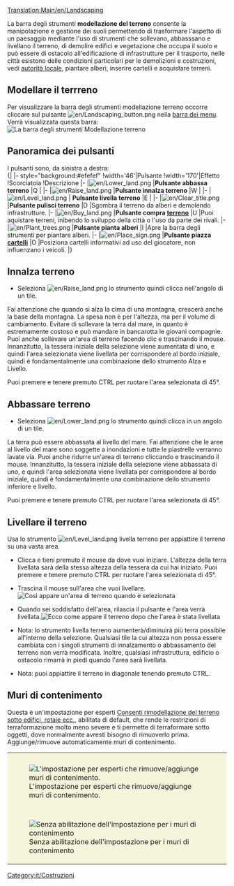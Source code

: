 [[Translation:Main/en/Landscaping]]{{it/Tutorial}}

La barra degli strumenti '''modellazione del terreno''' consente la manipolazione e gestione dei suoli permettendo di trasformare l'aspetto di un paesaggio mediante l'uso di strumenti che sollevano, abbasssano e livellano il terreno, di demolire edifici e vegetazione che occupa il suolo e può essere di ostacolo all'edificazione di infrastrutture per il trasporto, nelle città esistono delle condizioni particolari per le demolizioni e costruzioni, vedi [[Main/it/Autorità locale|autorità locale]], piantare alberi, inserire cartelli e acquistare terreni.

==Modellare il terrreno==
Per visualizzare la barra degli strumenti modellazione terreno occorre cliccare sul pulsante [[File:en/Landscaping button.png]] nella [[Main/en/Interfaccia di gioco/It#Barra dei menu|barra dei menu]]. 
Verrà visualizzata questa barra: 
[[File:it/Landscaping toolbar.png|none|frame|La barra degli strumenti Modellazione terreno]]

==Panoramica dei pulsanti==
I pulsanti sono, da sinistra a destra:<br>
{| {{en/Wikitable}}
|- style="background:#efefef"
!width='46'|Pulsante
!width='170'|Effetto
!Scorciatoia
!Descrizione
|-
|[[File:en/Lower land.png]]
|'''Pulsante abbassa terreno'''
|Q
|
|-
|[[File:en/Raise land.png]]
|'''Pulsante innalza terreno'''
|W
|
|-
|[[File:en/Level land.png]]
| '''Pulsante livella terreno'''
|E
|
|-
|[[File:en/Clear title.png]]
|'''Pulsante pulisci terreno'''
|D
|Sgombra il terreno da alberi e demolendo infrastrutture.
|-
|[[File:en/Buy land.png]]
|'''Pulsante compra [[Main/it/Terreno|terreno]]'''
|U
|Puoi aquistare terreni, inibendo lo sviluppo della città o l'uso da parte dei rivali.
|-
|[[File:en/Plant trees.png]]
|'''Pulsante pianta alberi'''
|I
|Apre la barra degli strumenti per piantare alberi.
|-
|[[File:en/Place sign.png]]
|'''Pulsante piazza [[Main/it/Cartello|cartelli]]'''
|O
|Posiziona cartelli informativi ad uso del giocatore, non influenzano i veicoli.
|}

==Innalza terreno==
* Seleziona [[File:en/Raise land.png]] lo strumento quindi clicca nell'angolo di un tile. 
Fai attenzione che quando si alza la cima di una montagna, crescerà anche la base della montagna. La spesa non è per l'altezza, ma per il volume di cambiamento. Evitare di sollevare la terra dal mare, in quanto è estremamente costoso e può mandare in bancarotta le giovani compagnie.
Puoi anche sollevare un'area di terreno facendo clic e trascinando il mouse. Innanzitutto, la tessera iniziale della selezione viene aumentata di uno, e quindi l'area selezionata viene livellata per corrispondere al bordo iniziale, quindi è fondamentalmente una combinazione dello strumento Alza e Livello.

Puoi premere e tenere premuto CTRL per ruotare l'area selezionata di 45&deg;.

==Abbassare terreno==
* Seleziona [[File:en/Lower land.png]] lo strumento quindi clicca in un angolo di un tile.
La terra può essere abbassata al livello del mare. Fai attenzione che le aree al livello del mare sono soggette a inondazioni e tutte le piastrelle verranno lavate via.
Puoi anche ridurre un'area di terreno cliccando e trascinando il mouse. Innanzitutto, la tessera iniziale della selezione viene abbassata di uno, e quindi l'area selezionata viene livellata per corrispondere al bordo iniziale, quindi è fondamentalmente una combinazione dello strumento inferiore e livello.

Puoi premere e tenere premuto CTRL per ruotare l'area selezionata di 45&deg;.

==Livellare il terreno==
Usa lo strumento [[File:en/Level land.png]] livella terreno per appiattire il terreno su una vasta area.

* Clicca e tieni premuto il mouse da dove vuoi iniziare. L'altezza della terra livellata sarà della stessa altezza della tessera da cui hai iniziato. Puoi premere e tenere premuto CTRL per ruotare l'area selezionata di 45&deg;.

* Trascina il mouse sull'area che vuoi livellare. [[File:en/Level land before.png|none|frame|Così appare un'area di terreno quando è selezionata]]

* Quando sei soddisfatto dell'area, rilascia il pulsante e l'area verrà livellata.[[File:en/Level land after.png|none|frame|Ecco come appare il terreno dopo che l'area è stata livellata]]

* Nota: lo strumento livella terreno aumenterà/diminuirà più terra possibile all'interno della selezione. Qualsiasi tile la cui altezza non possa essere cambiata con i singoli strumenti di innalzamento o abbassamento del terreno non verrà modificata. Inoltre, qualsiasi infrastruttura, edificio o ostacolo rimarrà in piedi quando l'area sarà livellata.

* Nota: puoi appiattire il terreno in diagonale tenendo premuto CTRL.

==Muri di contenimento==
Questa è un'impostazione per esperti [[Main/en/Impostazioni per esperti/It#Limiti|Consenti rimodellazione del terreno sotto edifici, rotaie ecc.]], abilitata di default, che rende le restrizioni di terraformazione molto meno severe e ti permette di terraformare sotto oggetti, dove normalmente avresti bisogno di rimuoverlo prima. Aggiunge/rimuove automaticamente muri di contenimento.

{|style="border: 0px; margin: 5px auto 25px auto; Border-collapse: separate;" cellspacing="10"
|style="padding: 10px 10px 5px; 10px; background-color: #F5F5DC;" colspan="2"|[[File:it/Autoslope.png|center|frame|L'impostazione per esperti che rimuove/aggiunge muri di contenimento.]]
|-
|style="padding: 10px 10px 5px; 10px; background-color: #F5F5DC;"|[[File:it/Terraformoff.png|center|frame|Senza abilitazione dell'impostazione per i muri di contenimento]]
|style="padding: 10px 10px 5px; 10px; background-color: #F5F5DC;"|[[File:it/Terraformon.png|center|frame|Con l'abilitazione dell'impostazione per i muri di contenimento]]
|}

{{en/Feature|0.6}}
[[Category:it/Costruzioni]]